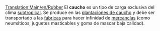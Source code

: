 [[Translation:Main/en/Rubber]]{{en/-}}
{{es/Carga| carga  = Caucho
| imagen = Rubberplantation.png
| producida =[[Main/es/Plantación de caucho|Plantación de caucho]]
| aceptada  =[[Main/es/Fábrica|Fábrica]]
}}
El '''caucho''' es un tipo de carga exclusiva del clima [[Main/es/subtropical|subtropical]]. Se produce en las [[Main/es/plantación de caucho|plantaciones de caucho]] y debe ser transportado a las [[Main/es/fábrica|fábricas]] para hacer infinidad de [[Main/es/mercancías|mercancías]] (como neumáticos, juguetes masticables y goma de mascar baja calidad).